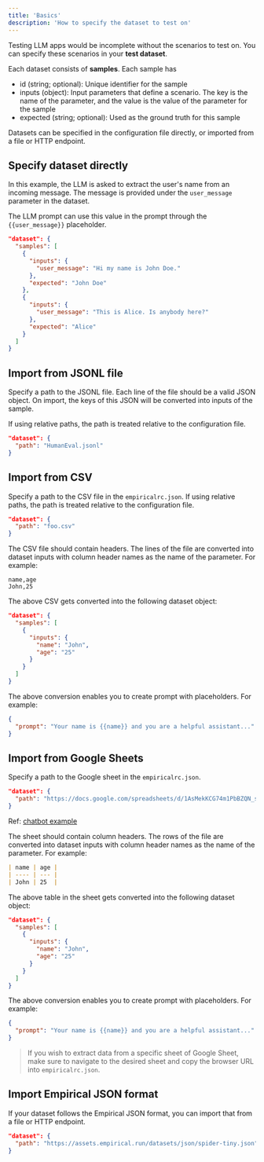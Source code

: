 ```yaml
---
title: 'Basics'
description: 'How to specify the dataset to test on'
---
```


Testing LLM apps would be incomplete without the scenarios to test on. You
can specify these scenarios in your **test dataset**.

Each dataset consists of **samples**. Each sample has

- id (string; optional): Unique identifier for the sample
- inputs (object): Input parameters that define a scenario. The key is the
  name of the parameter, and the value is the value of the parameter for the sample
- expected (string; optional): Used as the ground truth for this sample

Datasets can be specified in the configuration file directly, or imported from
a file or HTTP endpoint.

## Specify dataset directly

In this example, the LLM is asked to extract the user's name from an incoming message. The
message is provided under the `user_message` parameter in the dataset.

The LLM prompt can use this value in the prompt through the `{{user_message}}` placeholder.

```json
"dataset": {
  "samples": [
    {
      "inputs": {
        "user_message": "Hi my name is John Doe."
      },
      "expected": "John Doe"
    },
    {
      "inputs": {
        "user_message": "This is Alice. Is anybody here?"
      },
      "expected": "Alice"
    }
  ]
}
```

## Import from JSONL file

Specify a path to the JSONL file. Each line of the file should be a valid JSON object.
On import, the keys of this JSON will be converted into inputs of the sample.

If using relative paths, the path is treated relative to the configuration file.

```json
"dataset": {
  "path": "HumanEval.jsonl"
}
```

## Import from CSV
Specify a path to the CSV file in the `empiricalrc.json`. If using relative paths, the path is treated relative to the configuration file.

```json
"dataset": {
  "path": "foo.csv"
}
```

The CSV file should contain headers.
The lines of the file are converted into dataset inputs with column header names as the name of the parameter. For example:
```csv foo.csv
name,age
John,25
```
The above CSV gets converted into the following dataset object: 
```json
"dataset": {
  "samples": [
    {
      "inputs": {
        "name": "John",
        "age": "25"
      }
    }
  ]
}
```

The above conversion enables you to create prompt with placeholders. For example: 
```json
{
  "prompt": "Your name is {{name}} and you are a helpful assistant..."
}
```

## Import from Google Sheets
Specify a path to the Google sheet in the `empiricalrc.json`. 

```json empiricalrc.json
"dataset": {
  "path": "https://docs.google.com/spreadsheets/d/1AsMekKCG74m1PbBZQN_sEJgaW0b9Xarg4ms4mhG3i5k"
}
```
Ref: [chatbot example](https://github.com/empirical-run/empirical/tree/main/examples/chatbot)

The sheet should contain column headers.
The rows of the file are converted into dataset inputs with column header names as the name of the parameter. For example:

```md
| name | age |
| ---- | --- |
| John | 25  |
```

The above table in the sheet gets converted into the following dataset object: 
```json
"dataset": {
  "samples": [
    {
      "inputs": {
        "name": "John",
        "age": "25"
      }
    }
  ]
}
```

The above conversion enables you to create prompt with placeholders. For example: 
```json empiricalrc.json
{
  "prompt": "Your name is {{name}} and you are a helpful assistant..."
}
```


> If you wish to extract data from a specific sheet of Google Sheet, make sure to navigate to the desired sheet and copy the browser URL into `empiricalrc.json`.

## Import Empirical JSON format

If your dataset follows the Empirical JSON format, you can import that from
a file or HTTP endpoint.

```json
"dataset": {
  "path": "https://assets.empirical.run/datasets/json/spider-tiny.json"
}
```




